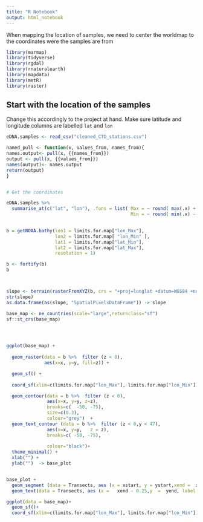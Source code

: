 ```yaml
---
title: "R Notebook"
output: html_notebook
---
```


When mapping the location of samples, we need to center the worldmap to the coordinates were the samples are from



```r
library(marmap)
library(tidyverse)
library(rgdal)
library(rnaturalearth)
library(mapdata)
library(metR)
library(raster)
```


## Start with the location of the samples

Change this accordingly to the project at hand. Make sure latitude and longitude columns are labelled `lat` and `lon`

```r

eDNA.samples <- read_csv("cleaned_CTD_stations.csv")

named_pull <- function(x, values_from, names_from){
names.output<- pull(x, {{names_from}})
output <- pull(x, {{values_from}})
names(output)<- names.output
return(output)
}


# Get the coordinates

eDNA.samples %>% 
  summarise_at(c("lat", "lon"), .funs = list( Max = ~ round( max(.x) + 1,0) ,
                                              Min = ~ round( min(.x) - 1,0))) %>% pivot_longer(cols = everything(),names_to = "Corner",
                                                                                               values_to = "Coordinates") %>% named_pull(Coordinates, Corner)-> limits.for.map


```


```r
b = getNOAA.bathy(lon1 = limits.for.map["lon_Max"],
                  lon2 = limits.for.map[ "lon_Min" ],
                  lat1 = limits.for.map["lat_Min"], 
                  lat2 = limits.for.map["lat_Max"], 
                  resolution = 1)

b <- fortify(b)
b



slope <- terrain(rasterFromXYZ(b, crs = "+proj=longlat +datum=WGS84 +no_defs"), opt = "slope")
str(slope)
as.data.frame(as(slope, "SpatialPixelsDataFrame")) -> slope
```

```r




base_map <- ne_countries(scale="large",returnclass="sf")
sf::st_crs(base_map)




ggplot(base_map) +
  
  geom_raster(data = b %>%  filter (z < 0),
              aes(x=x, y=y, fill=z)) + 

  geom_sf() +
  
  coord_sf(xlim=c(limits.for.map["lon_Max"], limits.for.map["lon_Min"]),ylim=c(limits.for.map["lat_Max"], limits.for.map["lat_Min"]),expand=F) +

  geom_contour(data = b %>%  filter (z < 0), 
               aes(x=x, y=y, z=z),
               breaks=c(  -50, -75),
               size=c(0.3),
               colour="grey")  +
  geom_text_contour (data = b %>%  filter (z < 0,y < 47), 
               aes(x=x, y=y,   z = z),
               breaks=c( -50, -75),
              
               colour="black")+
  theme_minimal() +
  xlab("") +
  ylab("")  -> base_plot


base_plot +
  geom_segment (data = Transects, aes (x = xstart, y = ystart,xend =  xend,yend =  yend, group = Transect)) +
  geom_text(data = Transects, aes (x =   xend - 0.25,y  =  yend, label = Transect), color = "yellow", fontface = "bold")
```

```r
ggplot(data = base_map)+
  geom_sf()+
  coord_sf(xlim=c(limits.for.map["lon_Max"], limits.for.map["lon_Min"]),ylim=c(limits.for.map["lat_Max"], limits.for.map["lat_Min"]),expand=F)
```


